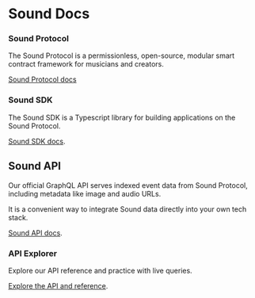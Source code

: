 # Sound Docs

### Sound Protocol

The Sound Protocol is a permissionless, open-source, modular smart contract framework for musicians and creators.

[Sound Protocol docs](/protocol/overview/intro)

### Sound SDK

The Sound SDK is a Typescript library for building applications on the Sound Protocol.

[Sound SDK docs](/sdk).

## Sound API

Our official GraphQL API serves indexed event data from Sound Protocol, including metadata like image and audio URLs.

It is a convenient way to integrate Sound data directly into your own tech stack.

[Sound API docs](/sound-api).

### API Explorer

Explore our API reference and practice with live queries.

[Explore the API and reference](/api-explorer).
